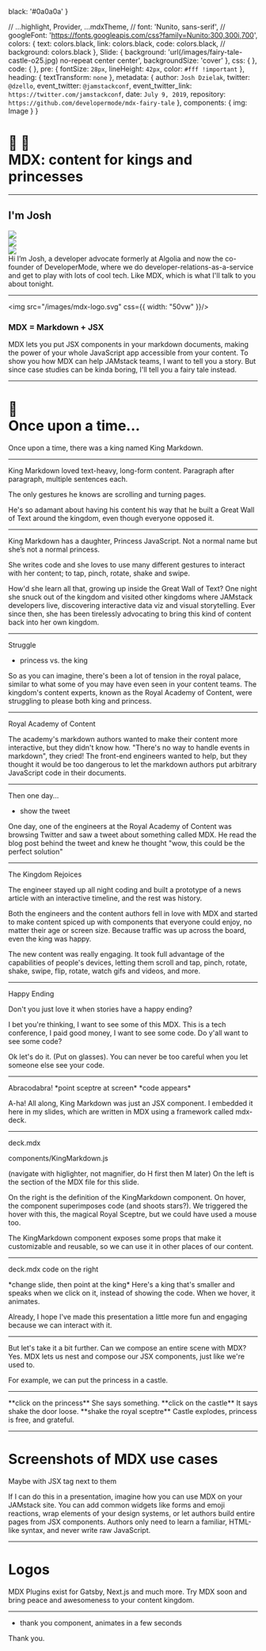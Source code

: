 

  black: '#0a0a0a'
}

  // ...highlight,
  Provider,
  ...mdxTheme,
  // font: 'Nunito, sans-serif',
  // googleFont: 'https://fonts.googleapis.com/css?family=Nunito:300,300i,700',
  colors: {
    text: colors.black,
    link: colors.black,
    code: colors.black,
    // background: colors.black
  },
  Slide: {
    background: 'url(/images/fairy-tale-castle-o25.jpg) no-repeat center center',
    backgroundSize: 'cover'
  },
  css: {
  },
  code: {
  },
  pre: {
    fontSize: `28px`,
    lineHeight: `42px`,
    color: `#fff !important`
  },
  heading: {
    textTransform: `none`
  },
  metadata: {
    author: `Josh Dzielak`,
    twitter: `@dzello`,
    event_twitter: `@jamstackconf`,
    event_twitter_link: `https://twitter.com/jamstackconf`,
    date: `July 9, 2019`,
    repository: `https://github.com/developermode/mdx-fairy-tale`
  },
  components: {
    img: Image
  }
}

<Head>
  <title>MDX: content for kings and princesses</title>
  <meta name='twitter:card' content='summary_large_image' />
  <meta name='twitter:site' content='@dzello' />
  <meta name='twitter:title' content='MDX: content for kings and princesses' />
  <meta name='twitter:description' content='' />
  <meta name='twitter:image' content='https://mdx-fairy-tale.developermode.com/images/mdx-fairy-tale-title-slide.png' />
  <meta property="og:title" content='MDX: content for kings and princesses' />
  <meta property="og:type" content="website" />
  <meta property="og:url" content='https://mdx-fairy-tale.developermode.com/' />
  <meta property="og:image" content='https://mdx-fairy-tale.developermode.com/images/mdx-fairy-tale-title-slide.png' />
  <meta property="og:description" content='' />
  <link rel='shortcut icon' type='image/png' href='/images/favicon.ico'/>
</Head>

# 👑 👸<br/> MDX: content for kings and princesses

---

<Split>
<h2 style={{ width: '40vw' }}>I'm Josh</h2>

<AppearOnly>
<div style={{ width: '40vw' }}>
<Image src="/images/josh-dzielak-profile-2019.jpg" css={{ borderRadius: '50px' }} />
</div>
<div style={{ width: '40vw' }}>
<img src="/images/algolia-logo.png" css={{ }} />
</div>
<div style={{ width: '40vw' }}>
<img src="/images/developermode-logo-black.png" css={{ }} />
</div>
</AppearOnly>

</Split>

<Notes>
Hi I’m Josh, a developer advocate formerly at Algolia and now the co-founder of DeveloperMode, where we do developer-relations-as-a-service and get to play with lots of cool tech. Like MDX, which is what I'll talk to you about tonight.
</Notes>

---

<img src="/images/mdx-logo.svg" css={{ width: "50vw" }}/>

### MDX = Markdown + JSX

<Notes>
MDX lets you put JSX components in your markdown documents, making the power of your whole JavaScript app accessible from your content. To show you how MDX can help JAMstack teams, I want to tell you a story. But since case studies can be kinda boring, I'll tell you a fairy tale instead. 
</Notes>

---

# 📜<br/> Once upon a time...

<Notes>
Once upon a time, there was a king named King Markdown.
</Notes>

---

<KingMarkdown />

<Notes>
King Markdown loved text-heavy, long-form content. Paragraph after paragraph, multiple sentences each.

The only gestures he knows are scrolling and turning pages.

He's so adamant about having his content his way that he built a Great Wall of Text around the kingdom, even though everyone opposed it.
</Notes>

---

<PrincessJavaScript />

<Notes>
King Markdown has a daughter, Princess JavaScript. Not a normal name but she’s not a normal princess.

She writes code and she loves to use many different gestures to interact with her content; to tap, pinch, rotate, shake and swipe.

How'd she learn all that, growing up inside the Great Wall of Text? One night she snuck out of the kingdom and visited other kingdoms where JAMstack developers live, discovering interactive data viz and visual storytelling. Ever since then, she has been tirelessly advocating to bring this kind of content back into her own kingdom.
</Notes>

---

Struggle

- princess vs. the king

<Notes>
So as you can imagine, there's been a lot of tension in the royal palace, similar to what some of you may have even seen in your content teams. The kingdom's content experts, known as the Royal Academy of Content, were struggling to please both king and princess.
</Notes>

---

Royal Academy of Content

<Notes>
The academy's markdown authors wanted to make their content more interactive, but they didn't know how. "There's no way to handle events in markdown", they cried! The front-end engineers wanted to help, but they thought it would be too dangerous to let the markdown authors put arbitrary JavaScript code in their documents.
</Notes>

---

Then one day...

- show the tweet

<Notes>
One day, one of the engineers at the Royal Academy of Content was browsing Twitter and saw a tweet about something called MDX. He read the blog post behind the tweet and knew he thought "wow, this could be the perfect solution"
</Notes>

---

The Kingdom Rejoices

<Notes>
The engineer stayed up all night coding and built a prototype of a news article with an interactive timeline, and the rest was history.

Both the engineers and the content authors fell in love with MDX and started to make content spiced up with components that everyone could enjoy, no matter their age or screen size. Because traffic was up across the board, even the king was happy.

The new content was really engaging. It took full advantage of the capabilities of people's devices, letting them scroll and tap, pinch, rotate, shake, swipe, flip, rotate, watch gifs and videos, and more.
</Notes>

---

Happy Ending

<Notes>
Don't you just love it when stories have a happy ending?

I bet you're thinking, I want to see some of this MDX. This is a tech conference, I paid good money, I want to see some code. Do y'all want to see some code?

Ok let's do it. (Put on glasses). You can never be too careful when you let someone else see your code.
</Notes>

---

<KingMarkdown />

<Notes>
Abracodabra!
*point sceptre at screen*
*code appears*

A-ha! All along, King Markdown was just an JSX component. I embedded it here in my slides, which are written in MDX using a framework called mdx-deck. 
</Notes>

---

deck.mdx

components/KingMarkdown.js

<Notes>
(navigate with higlighter, not magnifier, do H first then M later)
On the left is the section of the MDX file for this slide.

On the right is the definition of the KingMarkdown component. On hover, the component superimposes code (and shoots stars?). We triggered the hover with this, the magical Royal Sceptre, but we could have used a mouse too.

The KingMarkdown component exposes some props that make it customizable and reusable, so we can use it in other places of our content.
</Notes>

---

<KingMarkdown size="small" action="speak" />

deck.mdx code on the right

<Notes>
*change slide, then point at the king*
Here's a king that's smaller and speaks when we click on it, instead of showing the code. When we hover, it animates.

Already, I hope I've made this presentation a little more fun and engaging because we can interact with it.
</Notes>

---

<KingMarkdown size="small" />
<PrincessJavaScript size="small" />

<Notes>
But let's take it a bit further. Can we compose an entire scene with MDX? Yes. MDX lets us nest and compose our JSX components, just like we're used to.

For example, we can put the princess in a castle.
</Notes>

---

<PrincessJavaScript size="small" />

<Notes>
**click on the princess**
She says something.
**click on the castle**
It says shake the door loose.
**shake the royal sceptre**
Castle explodes, princess is free, and grateful.
</Notes>

---

# Screenshots of MDX use cases

Maybe with JSX tag next to them

<Notes>
If I can do this in a presentation, imagine how you can use MDX on your JAMstack site. You can add common widgets like forms and emoji reactions, wrap elements of your design systems, or let authors build entire pages from JSX components. Authors only need to learn a familiar, HTML-like syntax, and never write raw JavaScript.
</Notes>

---

# Logos

<Notes>
MDX Plugins exist for Gatsby, Next.js and much more. Try MDX soon and bring peace and awesomeness to your content kingdom.
</Notes>

---

- thank you component, animates in a few seconds

<Notes>
Thank you.
</Notes>